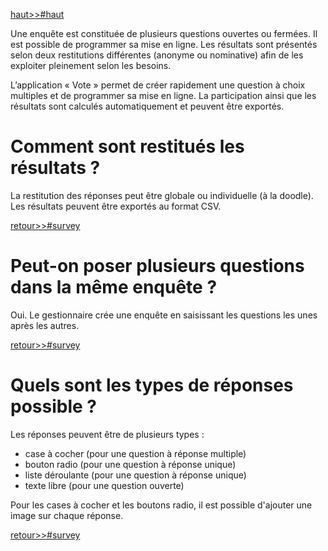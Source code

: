[[haut>>#haut]]

Une enquête est constituée de plusieurs questions ouvertes ou fermées. Il est possible de programmer sa mise en ligne. 
Les résultats sont présentés selon deux restitutions différentes (anonyme ou nominative) afin de les exploiter pleinement selon les besoins.

L’application « Vote » permet de créer rapidement une question à choix multiples et de programmer sa mise en ligne. 
La participation ainsi que les résultats sont calculés automatiquement et peuvent être exportés.
       
= Comment sont restitués les résultats ? =

La restitution des réponses peut être globale ou individuelle (à la doodle). Les résultats peuvent être exportés au format CSV.

[[retour>>#survey]]

= Peut-on poser plusieurs questions dans la même enquête ? =

Oui. Le gestionnaire crée une enquête en saisissant les questions les unes après les autres.

[[retour>>#survey]]

= Quels sont les types de réponses possible ? =

Les réponses peuvent être de plusieurs types :
* case à cocher (pour une question à réponse multiple)
* bouton radio (pour une question à réponse unique)
* liste déroulante (pour une question à réponse unique)
* texte libre (pour une question ouverte)
Pour les cases à cocher et les boutons radio, il est possible d'ajouter une image sur chaque réponse.

[[retour>>#survey]]


